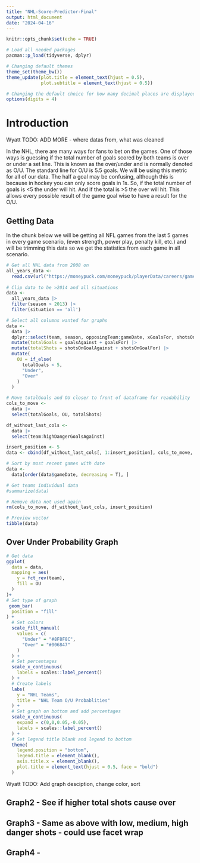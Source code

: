 ```yaml
---
title: "NHL-Score-Predictor-Final"
output: html_document
date: "2024-04-16"
---
```


```r
knitr::opts_chunk$set(echo = TRUE)

# Load all needed packages
pacman::p_load(tidyverse, dplyr)

# Changing default themes
theme_set(theme_bw())
theme_update(plot.title = element_text(hjust = 0.5),
             plot.subtitle = element_text(hjust = 0.5))

# Changing the default choice for how many decimal places are displayed
options(digits = 4)
```

# Introduction

Wyatt TODO: ADD MORE - where datas from, what was cleaned

In the NHL, there are many ways for fans to bet on the games. One of those ways is guessing if the total number of goals scored by both teams is over or under a set line. This is known as the over/under and is normally denoted as O/U. The standard line for O/U is 5.5 goals. We will be using this metric for all of our data. The half a goal may be confusing, although this is because in hockey you can only score goals in 1s. So, if the total number of goals is \<5 the under will hit. And if the total is \>5 the over will hit. This allows every possible result of the game goal wise to have a result for the O/U.

## Getting Data

In the chunk below we will be getting all NFL games from the last 5 games in every game scenario, (even strength, power play, penalty kill, etc.) and will be trimming this data so we get the statistics from each game in all scenario.

```r
# Get all NHL data from 2008 on
all_years_data <- 
  read.csv(url("https://moneypuck.com/moneypuck/playerData/careers/gameByGame/all_teams.csv")) 
  
# Clip data to be >2014 and all situations
data <-
  all_years_data |>
  filter(season > 2013) |>
  filter(situation == 'all')

# Select all columns wanted for graphs
data <- 
  data |>
  dplyr::select(team, season, opposingTeam:gameDate, xGoalsFor, shotsOnGoalFor, shotAttemptsFor, goalsFor, takeawaysFor, giveawaysFor, lowDangerShotsFor:highDangerShotsFor, lowDangerGoalsFor:highDangerGoalsFor,shotsOnGoalAgainst:xGoalsAgainst, shotsOnGoalAgainst, shotAttemptsAgainst, goalsAgainst, takeawaysAgainst, giveawaysAgainst, lowDangerGoalsAgainst:highDangerGoalsAgainst) |>
  mutate(totalGoals = goalsAgainst + goalsFor) |>
  mutate(totalShots = shotsOnGoalAgainst + shotsOnGoalFor) |>
  mutate(
    OU = if_else(
      totalGoals < 5,
      "Under",
      "Over"
    )
  )

# Move totalGoals and OU closer to front of dataframe for readability
cols_to_move <- 
  data |>
  select(totalGoals, OU, totalShots)

df_without_last_cols <- 
  data |>
  select(team:highDangerGoalsAgainst)

insert_position <- 5
data <- cbind(df_without_last_cols[, 1:insert_position], cols_to_move, df_without_last_cols[, (insert_position + 1):ncol(df_without_last_cols)])

# Sort by most recent games with date
data <-
  data[order(data$gameDate, decreasing = T), ]

# Get teams individual data
#summarize(data)

# Remove data not used again
rm(cols_to_move, df_without_last_cols, insert_position)

# Preview vector
tibble(data)
```


## Over Under Probability Graph

```r
# Get data
ggplot(
  data = data,
  mapping = aes(
    y = fct_rev(team),
    fill = OU
  )
)+
# Set type of graph
 geom_bar(
  position = "fill"
) + 
  # Set colors
  scale_fill_manual(
    values = c(
      "Under" = "#8F8F8C",
      "Over" = "#006847"
    )
  ) + 
  # Set percentages
  scale_x_continuous(
    labels = scales::label_percent()
  ) + 
  # Create labels
  labs(
    y = "NHL Teams",
    title = "NHL Team O/U Probablities"
  ) + 
  # Set graph on bottom and add percentages
  scale_x_continuous(
    expand = c(0,0,0.05,-0.05),
    labels = scales::label_percent()
  ) +
  # Set legend title blank and legend to bottom
  theme(
    legend.position = "bottom",
    legend.title = element_blank(),
    axis.title.x = element_blank(),
    plot.title = element_text(hjust = 0.5, face = "bold")
  ) 


```
Wyatt TODO: Add graph desciption, change color, sort

## Graph2 - See if higher total shots cause over 

## Graph3 - Same as above with low, medium, high danger shots - could use facet wrap

## Graph4 - 